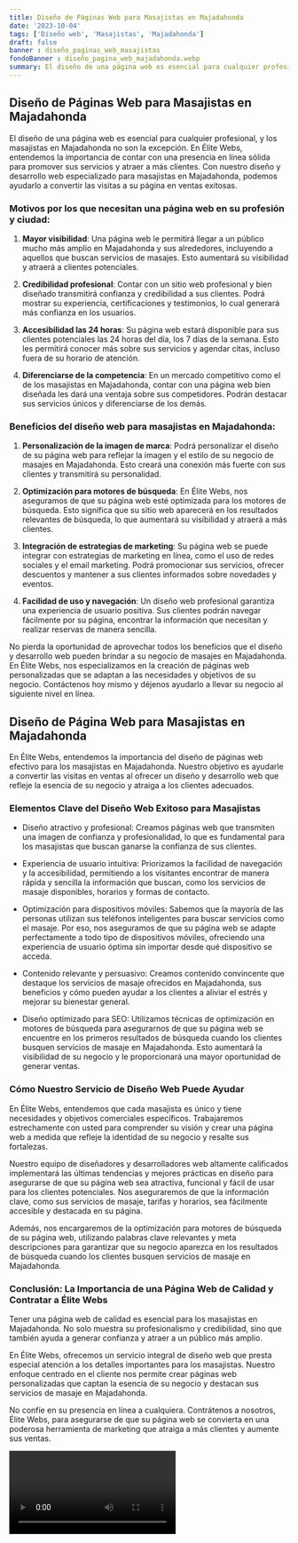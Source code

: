```yaml
---
title: Diseño de Páginas Web para Masajistas en Majadahonda
date: '2023-10-04'
tags: ['Diseño web', 'Masajistas', 'Majadahonda']
draft: false
banner : diseño_paginas_web_masajistas
fondoBanner : diseño_pagina_web_majadahonda.webp
summary: El diseño de una página web es esencial para cualquier profesional, y los masajistas en Majadahonda no son la excepción. En Élite Webs, entendemos la importancia de contar con una presencia en línea sólida para promover sus servicios y atraer a más clientes. Con nuestro diseño y desarrollo web especializado para masajistas en Majadahonda, podemos ayudarlo a convertir las visitas a su página en ventas exitosas.
---
```


## Diseño de Páginas Web para Masajistas en Majadahonda

El diseño de una página web es esencial para cualquier profesional, y los masajistas en Majadahonda no son la excepción. En Élite Webs, entendemos la importancia de contar con una presencia en línea sólida para promover sus servicios y atraer a más clientes. Con nuestro diseño y desarrollo web especializado para masajistas en Majadahonda, podemos ayudarlo a convertir las visitas a su página en ventas exitosas.

### Motivos por los que necesitan una página web en su profesión y ciudad:

1. **Mayor visibilidad**: Una página web le permitirá llegar a un público mucho más amplio en Majadahonda y sus alrededores, incluyendo a aquellos que buscan servicios de masajes. Esto aumentará su visibilidad y atraerá a clientes potenciales.

2. **Credibilidad profesional**: Contar con un sitio web profesional y bien diseñado transmitirá confianza y credibilidad a sus clientes. Podrá mostrar su experiencia, certificaciones y testimonios, lo cual generará más confianza en los usuarios.

3. **Accesibilidad las 24 horas**: Su página web estará disponible para sus clientes potenciales las 24 horas del día, los 7 días de la semana. Esto les permitirá conocer más sobre sus servicios y agendar citas, incluso fuera de su horario de atención.

4. **Diferenciarse de la competencia**: En un mercado competitivo como el de los masajistas en Majadahonda, contar con una página web bien diseñada les dará una ventaja sobre sus competidores. Podrán destacar sus servicios únicos y diferenciarse de los demás.

### Beneficios del diseño web para masajistas en Majadahonda:

1. **Personalización de la imagen de marca**: Podrá personalizar el diseño de su página web para reflejar la imagen y el estilo de su negocio de masajes en Majadahonda. Esto creará una conexión más fuerte con sus clientes y transmitirá su personalidad.

2. **Optimización para motores de búsqueda**: En Élite Webs, nos aseguramos de que su página web esté optimizada para los motores de búsqueda. Esto significa que su sitio web aparecerá en los resultados relevantes de búsqueda, lo que aumentará su visibilidad y atraerá a más clientes.

3. **Integración de estrategias de marketing**: Su página web se puede integrar con estrategias de marketing en línea, como el uso de redes sociales y el email marketing. Podrá promocionar sus servicios, ofrecer descuentos y mantener a sus clientes informados sobre novedades y eventos.

4. **Facilidad de uso y navegación**: Un diseño web profesional garantiza una experiencia de usuario positiva. Sus clientes podrán navegar fácilmente por su página, encontrar la información que necesitan y realizar reservas de manera sencilla.

No pierda la oportunidad de aprovechar todos los beneficios que el diseño y desarrollo web pueden brindar a su negocio de masajes en Majadahonda. En Élite Webs, nos especializamos en la creación de páginas web personalizadas que se adaptan a las necesidades y objetivos de su negocio. Contáctenos hoy mismo y déjenos ayudarlo a llevar su negocio al siguiente nivel en línea.

<GifSeo />

<Cta />

## Diseño de Página Web para Masajistas en Majadahonda

En Élite Webs, entendemos la importancia del diseño de páginas web efectivo para los masajistas en Majadahonda. Nuestro objetivo es ayudarle a convertir las visitas en ventas al ofrecer un diseño y desarrollo web que refleje la esencia de su negocio y atraiga a los clientes adecuados.

### Elementos Clave del Diseño Web Exitoso para Masajistas

- Diseño atractivo y profesional: Creamos páginas web que transmiten una imagen de confianza y profesionalidad, lo que es fundamental para los masajistas que buscan ganarse la confianza de sus clientes.

- Experiencia de usuario intuitiva: Priorizamos la facilidad de navegación y la accesibilidad, permitiendo a los visitantes encontrar de manera rápida y sencilla la información que buscan, como los servicios de masaje disponibles, horarios y formas de contacto.

- Optimización para dispositivos móviles: Sabemos que la mayoría de las personas utilizan sus teléfonos inteligentes para buscar servicios como el masaje. Por eso, nos aseguramos de que su página web se adapte perfectamente a todo tipo de dispositivos móviles, ofreciendo una experiencia de usuario óptima sin importar desde qué dispositivo se acceda.

- Contenido relevante y persuasivo: Creamos contenido convincente que destaque los servicios de masaje ofrecidos en Majadahonda, sus beneficios y cómo pueden ayudar a los clientes a aliviar el estrés y mejorar su bienestar general.

- Diseño optimizado para SEO: Utilizamos técnicas de optimización en motores de búsqueda para asegurarnos de que su página web se encuentre en los primeros resultados de búsqueda cuando los clientes busquen servicios de masaje en Majadahonda. Esto aumentará la visibilidad de su negocio y le proporcionará una mayor oportunidad de generar ventas.

### Cómo Nuestro Servicio de Diseño Web Puede Ayudar

En Élite Webs, entendemos que cada masajista es único y tiene necesidades y objetivos comerciales específicos. Trabajaremos estrechamente con usted para comprender su visión y crear una página web a medida que refleje la identidad de su negocio y resalte sus fortalezas.

Nuestro equipo de diseñadores y desarrolladores web altamente calificados implementará las últimas tendencias y mejores prácticas en diseño para asegurarse de que su página web sea atractiva, funcional y fácil de usar para los clientes potenciales. Nos aseguraremos de que la información clave, como sus servicios de masaje, tarifas y horarios, sea fácilmente accesible y destacada en su página.

Además, nos encargaremos de la optimización para motores de búsqueda de su página web, utilizando palabras clave relevantes y meta descripciones para garantizar que su negocio aparezca en los resultados de búsqueda cuando los clientes busquen servicios de masaje en Majadahonda.

### Conclusión: La Importancia de una Página Web de Calidad y Contratar a Élite Webs

Tener una página web de calidad es esencial para los masajistas en Majadahonda. No solo muestra su profesionalismo y credibilidad, sino que también ayuda a generar confianza y atraer a un público más amplio.

En Élite Webs, ofrecemos un servicio integral de diseño web que presta especial atención a los detalles importantes para los masajistas. Nuestro enfoque centrado en el cliente nos permite crear páginas web personalizadas que captan la esencia de su negocio y destacan sus servicios de masaje en Majadahonda.

No confíe en su presencia en línea a cualquiera. Contrátenos a nosotros, Élite Webs, para asegurarse de que su página web se convierta en una poderosa herramienta de marketing que atraiga a más clientes y aumente sus ventas.

<Video />

<CtaBot job='Masajistas' city='Majadahonda'/>

<Gmaps query='Majadahonda+españa+maps' />